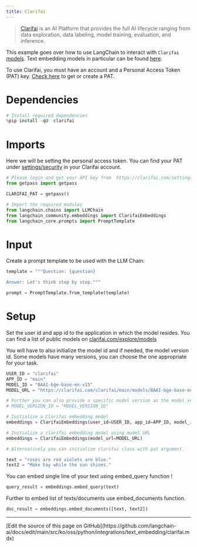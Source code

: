 ```yaml
---
title: Clarifai
---
```


>[Clarifai](https://www.clarifai.com/) is an AI Platform that provides the full AI lifecycle ranging from data exploration, data labeling, model training, evaluation, and inference.

This example goes over how to use LangChain to interact with `Clarifai` [models](https://clarifai.com/explore/models). Text embedding models in particular can be found [here](https://clarifai.com/explore/models?page=1&perPage=24&filterData=%5B%7B%22field%22%3A%22model_type_id%22%2C%22value%22%3A%5B%22text-embedder%22%5D%7D%5D).

To use Clarifai, you must have an account and a Personal Access Token (PAT) key.
[Check here](https://clarifai.com/settings/security) to get or create a PAT.

# Dependencies

```python
# Install required dependencies
%pip install -qU  clarifai
```

# Imports

Here we will be setting the personal access token. You can find your PAT under [settings/security](https://clarifai.com/settings/security) in your Clarifai account.

```python
# Please login and get your API key from  https://clarifai.com/settings/security
from getpass import getpass

CLARIFAI_PAT = getpass()
```

```python
# Import the required modules
from langchain.chains import LLMChain
from langchain_community.embeddings import ClarifaiEmbeddings
from langchain_core.prompts import PromptTemplate
```

# Input

Create a prompt template to be used with the LLM Chain:

```python
template = """Question: {question}

Answer: Let's think step by step."""

prompt = PromptTemplate.from_template(template)
```

# Setup

Set the user id and app id to the application in which the model resides. You can find a list of public models on [clarifai.com/explore/models](https://clarifai.com/explore/models)

You will have to also initialize the model id and if needed, the model version id. Some models have many versions, you can choose the one appropriate for your task.

```python
USER_ID = "clarifai"
APP_ID = "main"
MODEL_ID = "BAAI-bge-base-en-v15"
MODEL_URL = "https://clarifai.com/clarifai/main/models/BAAI-bge-base-en-v15"

# Further you can also provide a specific model version as the model_version_id arg.
# MODEL_VERSION_ID = "MODEL_VERSION_ID"
```

```python
# Initialize a Clarifai embedding model
embeddings = ClarifaiEmbeddings(user_id=USER_ID, app_id=APP_ID, model_id=MODEL_ID)

# Initialize a clarifai embedding model using model URL
embeddings = ClarifaiEmbeddings(model_url=MODEL_URL)

# Alternatively you can initialize clarifai class with pat argument.
```

```python
text = "roses are red violets are blue."
text2 = "Make hay while the sun shines."
```

You can embed single line of your text using embed_query function !

```python
query_result = embeddings.embed_query(text)
```

Further to embed list of texts/documents use embed_documents function.

```python
doc_result = embeddings.embed_documents([text, text2])
```

---

<Callout icon="pen-to-square" iconType="regular">
  [Edit the source of this page on GitHub](https://github.com/langchain-ai/docs/edit/main/src/ko/oss/python/integrations/text_embedding/clarifai.mdx)
</Callout>
